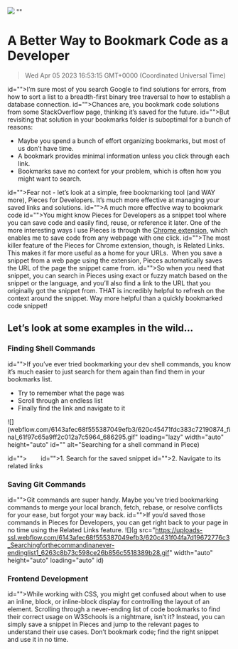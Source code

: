 ![](https://uploads-ssl.webflow.com/6143afec68f555387049efb3/62f2c2b1fde2c22afca9eaed_better-way-to-bookmark.jpg)
""
# A Better Way to Bookmark Code as a Developer
> Wed Apr 05 2023 16:53:15 GMT+0000 (Coordinated Universal Time)

id="">I’m sure most of you search Google to find solutions for errors, from how to sort a list to a breadth-first binary tree traversal to how to establish a database connection.
id="">Chances are, you bookmark code solutions from some StackOverflow page, thinking it’s saved for the future.
id="">But revisiting that solution in your bookmarks folder is suboptimal for a bunch of reasons:

- Maybe you spend a bunch of effort organizing bookmarks, but most of us don’t have time.
- A bookmark provides minimal information unless you click through each link.
- Bookmarks save no context for your problem, which is often how you might want to search.

id="">Fear not - let’s look at a simple, free bookmarking tool (and WAY more), Pieces for Developers. It’s much more effective at managing your saved links and solutions.
id="">A much more effective way to bookmark code
id="">You might know Pieces for Developers as a snippet tool where you can save code and easily find, reuse, or reference it later. One of the more interesting ways I use Pieces is through the <a href="https://chrome.google.com/webstore/detail/pieces-save-code-snippets/igbgibhbfonhmjlechmeefimncpekepm" target="_blank">Chrome extension</a>, which enables me to save code from any webpage with one click.
id="">The most killer feature of the Pieces for Chrome extension, though, is Related Links. This makes it far more useful as a home for your URLs. &nbsp;When you save a snippet from a web page using the extension, Pieces automatically saves the URL of the page the snippet came from.
id="">So when you need that snippet, you can search in Pieces using exact or fuzzy match based on the snippet or the language, and you’ll also find a link to the URL that you originally got the snippet from. THAT is incredibly helpful to refresh on the context around the snippet. Way more helpful than a quickly bookmarked code snippet!

## Let’s look at some examples in the wild...
### Finding Shell Commands

id="">If you’ve ever tried bookmarking your dev shell commands, you know it’s much easier to just search for them again than find them in your bookmarks list.

- Try to remember what the page was
- Scroll through an endless list 
- Finally find the link and navigate to it<strong id="">‍‍</strong>

![](webflow.com/6143afec68f555387049efb3/620c45471fdc383c72190874_final_61f97c65a9ff2c012a7c5964_686295.gif" loading="lazy" width="auto" height="auto" id="" alt="Searching for a shell command in Piece)

id=""> &nbsp;&nbsp;&nbsp;&nbsp;&nbsp;&nbsp;
id="">1. Search for the saved snippet
id="">2. Navigate to its related links

### Saving Git Commands
id="">Git commands are super handy. Maybe you’ve tried bookmarking commands to merge your local branch, fetch, rebase, or resolve conflicts for your ease, but forgot your way back.
id="">If you’d saved those commands in Pieces for Developers, you can get right back to your page in no time using the Related Links feature.
![](g src="https://uploads-ssl.webflow.com/6143afec68f555387049efb3/620c431f04fa7d19672776c3_Searchingforthecommandinanever-endinglist1_6263c8b73c598ce26b856c5518389b28.gif" width="auto" height="auto" loading="auto" id)


### Frontend Development
id="">While working with CSS, you might get confused about when to use an inline, block, or inline-block display for controlling the layout of an element. Scrolling through a never-ending list of code bookmarks to find their correct usage on W3Schools is a nightmare, isn’t it? Instead, you can simply save a snippet in Pieces and jump to the relevant pages to understand their use cases. Don’t bookmark code; find the right snippet and use it in no time.
